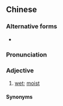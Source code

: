 {{also|湿溚溚}}
==Chinese==
{{zh-forms|s=湿溚溚|t2=溼溚溚}}

===Alternative forms===
* {{zh-l|濕溻溻}}

===Pronunciation===
{{zh-pron
|c=sap1 dap6 dap6
|h=pfs=sṳp-ta̍p-ta̍p
|cat=a
}}

===Adjective===
{{zh-adj}}

# {{lb|zh|Cantonese|Hakka}} [[wet]]; [[moist]]

====Synonyms====
{{zh-dial|濕乎乎}}